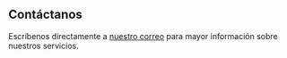 ## Contáctanos

Escríbenos directamente a <a href='mailto:info@vcbio.tech'>nuestro correo</a> para mayor información sobre nuestros servicios.
